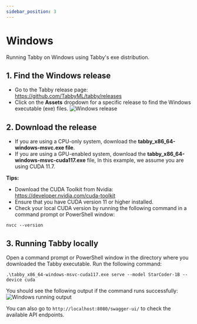 ```yaml
---
sidebar_position: 3
---
```


# Windows
Running Tabby on Windows using Tabby's exe distribution.

## 1. Find the Windows release
* Go to the Tabby release page: https://github.com/TabbyML/tabby/releases
* Click on the **Assets** dropdown for a specific release to find the Windows executable (exe) files.
![Windows release](./assets.png)

## 2. Download the release
* If you are using a CPU-only system, download the **tabby_x86_64-windows-msvc.exe file**.
* If you are using a GPU-enabled system, download the **tabby_x86_64-windows-msvc-cuda117.exe** file, In this example, we assume you are using CUDA 11.7.

**Tips:**
* Download the CUDA Toolkit from Nvidia: https://developer.nvidia.com/cuda-toolkit
* Ensure that you have CUDA version 11 or higher installed.
* Check your local CUDA version by running the following command in a command prompt or PowerShell window:
```
nvcc --version
```

## 3. Running Tabby locally
Open a command prompt or PowerShell window in the directory where you downloaded the Tabby executable. Run the following command:
```
.\tabby_x86_64-windows-msvc-cuda117.exe serve --model StarCoder-1B --device cuda
```
You should see the following output if the command runs successfully:
![Windows running output](./status.png)

You can also go to `http://localhost:8080/swagger-ui/` to check the available API endpoints.
